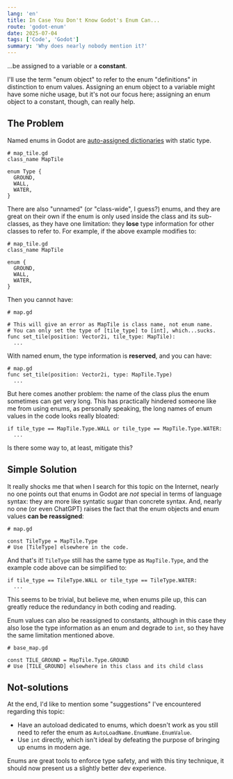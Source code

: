 ```yaml
---
lang: 'en'
title: In Case You Don't Know Godot's Enum Can...
route: 'godot-enum'
date: 2025-07-04
tags: ['Code', 'Godot']
summary: 'Why does nearly nobody mention it?'
---
```


...be assigned to a variable or a **constant**.

I'll use the term "enum object" to refer to the enum "definitions" in distinction to enum values. Assigning an enum object to a variable might have some niche usage, but it's not our focus here; assigning an enum object to a constant, though, can really help.

## The Problem

Named enums in Godot are [auto-assigned dictionaries](https://docs.godotengine.org/en/latest/tutorials/scripting/gdscript/gdscript_basics.html#enums) with static type.

```gdscript
# map_tile.gd
class_name MapTile

enum Type {
  GROUND,
  WALL,
  WATER,
}
```

There are also "unnamed" (or "class-wide", I guess?) enums, and they are great on their own if the enum is only used inside the class and its sub-classes, as they have one limitation: they **lose** type information for other classes to refer to. For example, if the above example modifies to:

```gdscript
# map_tile.gd
class_name MapTile

enum {
  GROUND,
  WALL,
  WATER,
}
```

Then you cannot have:

```gdscript
# map.gd

# This will give an error as MapTile is class name, not enum name.
# You can only set the type of [tile_type] to [int], which...sucks.
func set_tile(position: Vector2i, tile_type: MapTile):
  ...
```

With named enum, the type information is **reserved**, and you can have:

```gdscript
# map.gd
func set_tile(position: Vector2i, type: MapTile.Type)
  ...
```

But here comes another problem: the name of the class plus the enum sometimes can get very long. This has practically hindered someone like me from using enums, as personally speaking, the long names of enum values in the code looks really bloated:

```gdscript
if tile_type == MapTile.Type.WALL or tile_type == MapTile.Type.WATER:
  ...
```

Is there some way to, at least, mitigate this?

## Simple Solution

It really shocks me that when I search for this topic on the Internet, nearly no one points out that enums in Godot are *not* special in terms of language syntax: they are more like syntatic sugar than concrete syntax. And, nearly no one (or even ChatGPT) raises the fact that the enum objects and enum values **can be reassigned**:

```gdscript
# map.gd

const TileType = MapTile.Type
# Use [TileType] elsewhere in the code.
```

And that's it! `TileType` still has the same type as `MapTile.Type`, and the example code above can be simplified to:

```gdscript
if tile_type == TileType.WALL or tile_type == TileType.WATER:
  ...
```

This seems to be trivial, but believe me, when enums pile up, this can greatly reduce the redundancy in both coding and reading.

Enum values can also be reassigned to constants, although in this case they also lose the type information as an enum and degrade to `int`, so they have the same limitation mentioned above.

```gdscript
# base_map.gd

const TILE_GROUND = MapTile.Type.GROUND
# Use [TILE_GROUND] elsewhere in this class and its child class
```

## Not-solutions

At the end, I'd like to mention some "suggestions" I've encountered regarding this topic:

- Have an autoload dedicated to enums, which doesn't work as you still need to refer the enum as `AutoLoadName.EnumName.EnumValue`.
- Use `int` directly, which isn't ideal by defeating the purpose of bringing up enums in modern age.

Enums are great tools to enforce type safety, and with this tiny technique, it should now present us a slightly better dev experience.
